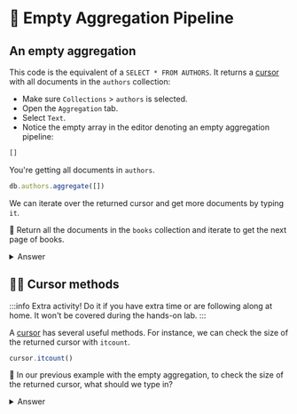 
# 👐 Empty Aggregation Pipeline

## An empty aggregation

This code is the equivalent of a `SELECT * FROM AUTHORS`. It returns a [cursor](https://www.mongodb.com/docs/manual/reference/method/js-cursor/) with all documents in the `authors` collection:

<Tabs groupId="aggregations">

 <TabItem value="atlas" label="Atlas UI">

<Screenshot src="/img/30-simple-queries/atlas-aggregation.png" url="http://cloud.mongodb.com/" alt="Atlas UI showing an empty aggregation pipeline" />

- Make sure `Collections` > `authors` is selected.
- Open the `Aggregation` tab.
- Select `Text`.
- Notice the empty array in the editor denoting an empty aggregation pipeline:

```js
[]
```

You're getting all documents in `authors`. 
  </TabItem>

  <TabItem value="mongodb-shell" label="MongoDB Shell">

```js
db.authors.aggregate([])
```

We can iterate over the returned cursor and get more documents by typing `it`. 

👐 Return all the documents in the `books` collection and iterate to get the next page of books.

<details>
<summary>Answer</summary>
<div>

```js
db.books.aggregate([])
it
```
</div>
</details>

## 🦸‍♂️ Cursor methods

:::info
Extra activity! Do it if you have extra time or are following along at home. It won't be covered during the hands-on lab.
:::

A [cursor](https://www.mongodb.com/docs/manual/reference/method/js-cursor/) has several useful methods. For instance, we can check the size of the returned cursor with `itcount`.

```js
cursor.itcount()
```

👐 In our previous example with the empty aggregation, to check the size of the returned cursor, what should we type in?

<details>
<summary>Answer</summary>
<div>

```js
// as db.books.aggregate([]) returns a cursor we can just call itcount() on it
db.books.aggregate([]).itcount()
```
</div>
</details>

  </TabItem>
 
</Tabs>
